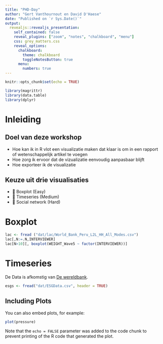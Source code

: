 ---
title: "PHD-Day"
author: "Gert Vanthournout en David D'Haese"
date: "Published on `r Sys.Date()`"
output:
  revealjs::revealjs_presentation:
    self_contained: false
    reveal_plugins: ["zoom", "notes", "chalkboard", "menu"]
    css: grey_matters.css
    reveal_options:
      chalkboard: 
        theme: chalkboard
        toggleNotesButton: true
      menu:
        numbers: true
---

```{r setup, include=FALSE}
knitr::opts_chunk$set(echo = TRUE)

library(magrittr)
library(data.table)
library(dplyr)
```

# Inleiding

## Doel van deze workshop

- Hoe kan ik in R vlot een visualizatie maken dat klaar is om in een rapport of wetenschappelijk artikel te voegen
- Hoe zorg ik ervoor dat de vizualizatie eenvoudig aanpasbaar blijft
- Hoe exporteer ik de visualizatie

## Keuze uit drie visualisaties

- 🥉 Boxplot (Easy)
- 🥈 Timeseries (Medium)
- 🥇 Social network (Hard)

# Boxplot

```{r message=FALSE, warning=FALSE}
lac <- fread ("dat/lac/World_Bank_Peru_L2L_HH_All_Modes.csv")
lac[,N:=.N,INTERVIEWER]
lac[N>10][, boxplot(WEIGHT_Wave5 ~ factor(INTERVIEWER))]
```

# Timeseries

De Data is afkomstig van [De wereldbank](https://datacatalog.worldbank.org/dataset/environment-social-and-governance-data).

```{r load-gss-data}
esgs <- fread("dat/ESGData.csv", header = TRUE)

```

## Including Plots

You can also embed plots, for example:

```{r pressure, echo=FALSE}
plot(pressure)
```

Note that the `echo = FALSE` parameter was added to the code chunk to prevent printing of the R code that generated the plot.
